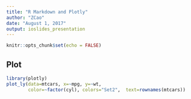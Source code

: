 ```yaml
---
title: "R Markdown and Plotly"
author: "ZCao"
date: "August 1, 2017"
output: ioslides_presentation
---
```


```r
knitr::opts_chunk$set(echo = FALSE)
```

## Plot
```r
library(plotly)
plot_ly(data=mtcars, x=~mpg, y=~wt, 
        color=~factor(cyl), colors="Set2",  text=rownames(mtcars))
```

